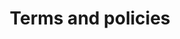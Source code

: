 ---
title: "Terms and policies"
description: "Terms of use and privacy policies for AI TEXTURA"
icon: "scale-balanced"
mode: "custom"
---